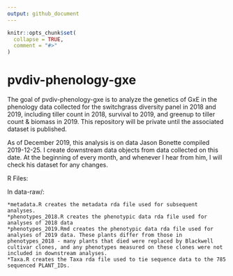 ```yaml
---
output: github_document
---
```


<!-- README.md is generated from README.Rmd. Please edit that file -->

```r
knitr::opts_chunk$set(
  collapse = TRUE,
  comment = "#>"
)
```
# pvdiv-phenology-gxe

<!-- badges: start -->
<!-- badges: end -->

The goal of pvdiv-phenology-gxe is to analyze the genetics of GxE in the phenology data collected for the switchgrass diversity panel in 2018 and 2019, including tiller count in 2018, survival to 2019, and greenup to tiller count & biomass in 2019. This repository will be private until the associated dataset is published.  

As of December 2019, this analysis is on data Jason Bonette compiled 2019-12-25. I create downstream data objects from data collected on this date. At the beginning of every month, and whenever I hear from him, I will check his dataset for any changes.

R Files:

In data-raw/:

    *metadata.R creates the metadata rda file used for subsequent analyses.
    *phenotypes_2018.R creates the phenotypic data rda file used for analyses of 2018 data
    *phenotypes_2019.Rmd creates the phenotypic data rda file used for analyses of 2019 data. These plants differ from those in phenotypes_2018 - many plants that died were replaced by Blackwell cultivar clones, and any phenotypes measured on these clones were not included in downstream analyses.
    *Taxa.R creates the Taxa rda file used to tie sequence data to the 785 sequenced PLANT_IDs.
